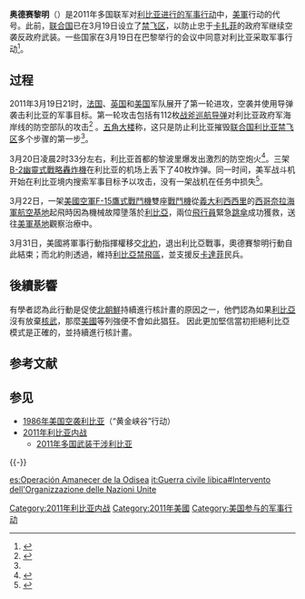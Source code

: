 {{noteTA
|1 = zh-cn:卡扎菲; zh-tw:格達費; zh-hk:卡達菲; zh-sg:卡達菲;
|2 = zh:西哥奈拉; zh-hans:锡戈内拉; zh-hk:西哥奈拉; zh-tw:西哥奈拉;
}}
{{Infobox military conflict
|conflict= 奥德赛黎明行动
|partof= [[2011年多国武装干涉利比亚|2011年多国武装干涉利比亚]]
|image= [[File:USS_Barry_(DDG-52)_launching_a_Tomahawk_missile_in_support_of_Operation_Odyssey_Dawn.jpg|275px]]
|caption= [[美國|美國]][[巴里号驱逐舰_(DDG-52)|巴里号驱逐舰 (DDG-52)]]向利比亞禁飛區發射[[戰斧巡弋飛彈|戰斧巡弋飛彈]]
|date= 2011年3月19日至3月31日
|place= 利比亚
|result=
|combatant1= {{flag|United States}}<br>{{flag|Belgium}}<br>{{flag|Denmark}}<br>{{flag|Netherlands}}<br>{{flag|Norway}}<br>{{flag|Italy}}<br>{{flag|Qatar}}<br>{{flag|Spain}}
|combatant2= {{flagicon|Libya|1977}} [[大阿拉伯利比亚人民社会主义民众国|大阿拉伯利比亚人民社会主义民众国]]
|commander1= {{flagicon|US}}[[巴拉克·奥巴马|巴拉克·奥巴马]]<br>
{{flagicon|US}}[[罗伯特·盖茨|罗伯特·盖茨]]<ref>{{Cite web |url=http://uscode.house.gov/download/pls/10C6.txt |title=Title 10 United States Code § 162 (b) |access-date=2011-03-24 |archive-date=2013-05-29 |archive-url=https://web.archive.org/web/20130529014041/http://uscode.house.gov/download/pls/10C6.txt |dead-url=no }}</ref><br/>
{{flagicon|US}}[[卡特·哈姆|卡特·哈姆]]
{{nowrap|{{flagicon|US}}[[萨缪尔·洛克利尔三世|萨缪尔·洛克利尔三世]]}}
<!-- See talk page regarding who and who should not be put in this section -->
|commander2= {{flagicon|Libya|1977}} [[穆阿迈尔·卡扎菲|穆阿迈尔·卡扎菲]]<br>
{{flagicon|Libya|1977}} [[阿布-贝克尔·尤尼斯·贾卜尔|阿布-贝克尔·尤尼斯·贾卜尔]]<br>
{{flagicon|Libya|1977}} [[哈米斯·卡扎菲|哈米斯·卡扎菲]] ([[特种部队|特种部队]])<br>
{{flagicon|Libya|1977}} Ali Sharif al-Rifi ([[利比亞空軍|空军]])<ref>{{cite web|url=http://www.ansamed.info/en/libia/news/ME.YBL40539.html|title=Serbia-Libya: Serbian Delegation At Weapons Fair In Tripoli - Lybia|publisher=ANSAMED.info|date=|accessdate=2011-03-21|deadurl=yes|archiveurl=https://web.archive.org/web/20111004035254/http://www.ansamed.info/en/libia/news/ME.YBL40539.html|archivedate=2011-10-04}}</ref>
|strength1= 
[[美国海军|美国海军]]
* 11艘军舰 <ref name="#1">http://www.csmonitor.com/USA/Military/2011/0319/US-leads-Odyssey-Dawn-initial-attack-on-Libya {{Wayback|url=http://www.csmonitor.com/USA/Military/2011/0319/US-leads-Odyssey-Dawn-initial-attack-on-Libya |date=20170912234000 }} Christian Science Monitor. March 19, 2011</ref>
<small>
**2艘两栖战舰
**2艘导弹驱逐舰
**1艘命令指挥舰
**3艘潜艇</small> <ref>http://www.navy.mil/search/display.asp?story_id=59192 {{Wayback|url=http://www.navy.mil/search/display.asp?story_id=59192 |date=20110322131131 }} US Navy. March 19, 2011</ref>

[[美国空军|美国空军]]
<small>
**三架[[B-2幽灵战略轰炸机|B-2幽灵战略轰炸机]]
**未知数目的战斗机</small> 
|strength2= 490辆坦克<br />{{nowrap|240个移动火箭发射器}}<!-- no wrapped because longest entry in right column --><br />35架直升机<br />113架空陆攻击战斗机<br />229架空中战斗机<br />7架轰炸机<ref>{{cite web |url=http://www.theworldreporter.com/2011/03/gaddafi-attacked-city-of-misrata-us-to.html |title=Gaddafi Attacked City of Misrata; US to Bomb More | The World Reporter: News Opinion and Analysis |publisher=The World Reporter |date= |accessdate=2011-03-21 |archive-date=2011-03-24 |archive-url=https://web.archive.org/web/20110324131417/http://www.theworldreporter.com/2011/03/gaddafi-attacked-city-of-misrata-us-to.html |dead-url=no }}</ref>
|casualties1= 一架F-15E战机坠毁（机械故障），飞行员获救  
|casualties2= 多个防空和空军设施被摧毁
}}
{{Campaignbox 2011年多國武裝干涉利比亞}}

'''奥德赛黎明'''（{{lang-en|Operation Odyssey Dawn}}）是2011年多国联军对[[利比亚|利比亚]][[2011年多国武装干涉利比亚|进行的军事行动]]中，[[美軍|美軍]]行动的代号。此前，[[联合国|联合国]]已在3月19日设立了[[利比亚禁飞区|禁飞区]]，以防止忠于[[卡扎菲|卡扎菲]]的政府军继续空袭反政府武装。一些国家在3月19日在巴黎举行的会议中同意对利比亚采取军事行动<ref>{{cite news|title=Operation Ellamy: Designed to strike from air and sea|url=http://www.independent.co.uk/news/world/africa/operation-ellamy-designed-to-strike-from-air-and-sea-2246411.html|publisher=The Independent|accessdate=19 March 2011|archive-date=2015-10-19|archive-url=https://web.archive.org/web/20151019014554/http://www.independent.co.uk/news/world/africa/operation-ellamy-designed-to-strike-from-air-and-sea-2246411.html|dead-url=no}}</ref>。

==过程==
2011年3月19日21时，[[法国|法国]]、[[英国|英国]]和[[美国|美国]]军队展开了第一轮进攻，空袭并使用导弹袭击利比亚的军事目标。第一轮攻击包括有112枚[[战斧巡航导弹|战斧巡航导弹]]对利比亚政府军海岸线的防空部队的攻击<ref>{{cite news |author=Jonathan Marcus |url=http://www.bbc.co.uk/news/world-africa-12796972 |title=BBC News - Libya: Coalition launches attacks from air and sea |publisher=Bbc.co.uk |date=March 19, 2001 |accessdate=2011-03-19 |archive-date=2015-10-29 |archive-url=https://web.archive.org/web/20151029215305/http://www.bbc.co.uk/news/world-africa-12796972 |dead-url=no }}</ref> 。[[五角大楼|五角大楼]]称，这只是防止利比亚摧毁[[联合国|联合国]][[利比亚禁飞区|利比亚禁飞区]]多个步骤的第一步<ref name="#1"/>。

3月20日凌晨2时33分左右，利比亚首都的黎波里爆发出激烈的防空炮火<ref>{{Cite web |url=http://news.blogs.cnn.com/2011/03/19/libya-live-blog-gadhafi-to-obama-sarkozy-butt-out/?hpt=T1 |title=存档副本 |accessdate=2011-03-20 |archive-date=2011-03-22 |archive-url=https://web.archive.org/web/20110322055926/http://news.blogs.cnn.com/2011/03/19/libya-live-blog-gadhafi-to-obama-sarkozy-butt-out/?hpt=T1 |dead-url=no }}</ref>。三架[[B-2精神式戰略轟炸機|B-2幽靈式戰略轟炸機]]在利比亚的机场上丢下了40枚炸弹。同一时间，美军战斗机开始在利比亚境内搜索军事目标予以攻击，没有一架战机在任务中损失<ref>{{cite news|url=http://www.cbsnews.com/8301-503543_162-20044969-503543.html|title=Crisis in Libya: U.S. bombs Qaddafi's airfields|publisher=CBS News|date=March 19, 2011|accessdate=2011-03-20|archive-date=2012-05-25|archive-url=https://archive.is/20120525143232/www.cbsnews.com/8301-503543_162-20044969-503543.html|dead-url=yes}}</ref>。

3月22日，一架[[美國空軍|美國空軍]][[F-15鷹式戰鬥機|F-15鷹式戰鬥機]]雙座[[戰鬥機|戰鬥機]]從[[義大利|義大利]][[西西里|西西里]]的[[西哥奈拉海軍航空基地|西哥奈拉海軍航空基地]]起飛時因為機械故障墬落於[[利比亞|利比亞]]，兩位[[飛行員|飛行員]]緊急[[跳傘|跳傘]]成功獲救，送往[[駐外美軍|美軍基地]]觀察治療中。

3月31日，美國將軍事行動指揮權移交[[北大西洋公约组织|北約]]，退出利比亞戰事，奧德賽黎明行動自此結束；而北約則透過{{Link-en|聯合保護者行動|Operation Unified Protector}}，維持[[2011年多国武装干涉利比亚|利比亞禁飛區]]，並支援反[[穆阿迈尔·卡扎菲|卡達菲]]民兵。

==後續影響==

有學者認為此行動是促使[[朝鲜民主主义人民共和国|北朝鮮]]持續進行核計畫的原因之一，他們認為如果[[利比亚|利比亞]]沒有放棄[[核武器|核武]]，那麼[[美国|美國]]等列強便不會如此猖狂。
因此更加堅信當初拒絕利比亞模式是正確的，並持續進行核計畫。

== 参考文献 ==
{{Reflist}}

== 参见 ==
{{Portal box|美国|军事|国际关系}}
* [[1986年美国空袭利比亚|1986年美国空袭利比亚]]（“黄金峡谷”行动）
* [[2011年利比亚内战|2011年利比亚内战]]
** [[2011年多国武装干涉利比亚|2011年多国武装干涉利比亚]]

{{-}}
{{阿拉伯之春}}

[[Category:2011年利比亚内战|Category:2011年利比亚内战]]
[[Category:2011年美國|Category:2011年美國]]
[[Category:美国参与的军事行动|Category:美国参与的军事行动]]

[[es:Operación_Amanecer_de_la_Odisea|es:Operación Amanecer de la Odisea]]
[[it:Guerra_civile_libica#Intervento_dell'Organizzazione_delle_Nazioni_Unite|it:Guerra civile libica#Intervento dell'Organizzazione delle Nazioni Unite]]